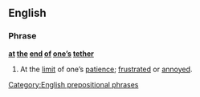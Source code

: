 ==English==

===Phrase===
'''[[at]] [[the]] [[end]] [[of]] [[one]][['s|’s]] [[tether]]'''

# {{idiom}} At the [[limit]] of one’s [[patience]]; [[frustrated]] or [[annoyed]].

[[Category:English prepositional phrases]]